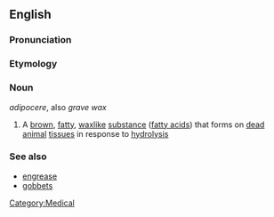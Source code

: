 {{wikipedia}}

==English==

===Pronunciation===
{{substub}}

===Etymology===
{{etystub}}

===Noun===
''adipocere'', also ''grave wax''

# A [[brown]], [[fatty]], [[wax]]like [[substance]] ([[fatty acid]]s) that forms on [[dead]] [[animal]] [[tissue]]s in response to [[hydrolysis]]

===See also===
* [[engrease]]
* [[gobbets]]

[[Category:Medical]]